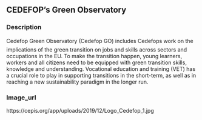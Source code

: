 ## CEDEFOP's Green Observatory
### Description

Cedefop Green Observatory (Cedefop GO) includes Cedefops work on the implications of the green transition on jobs and skills across sectors and occupations in the EU. To make the transition happen, young learners, workers and all citizens need to be equipped with green transition skills, knowledge and understanding.  Vocational education and training (VET) has a crucial role to play in supporting transitions in the short-term, as well as in reaching a new sustainability paradigm in the longer run.

### Image_url

https://cepis.org/app/uploads/2019/12/Logo_Cedefop_1.jpg

